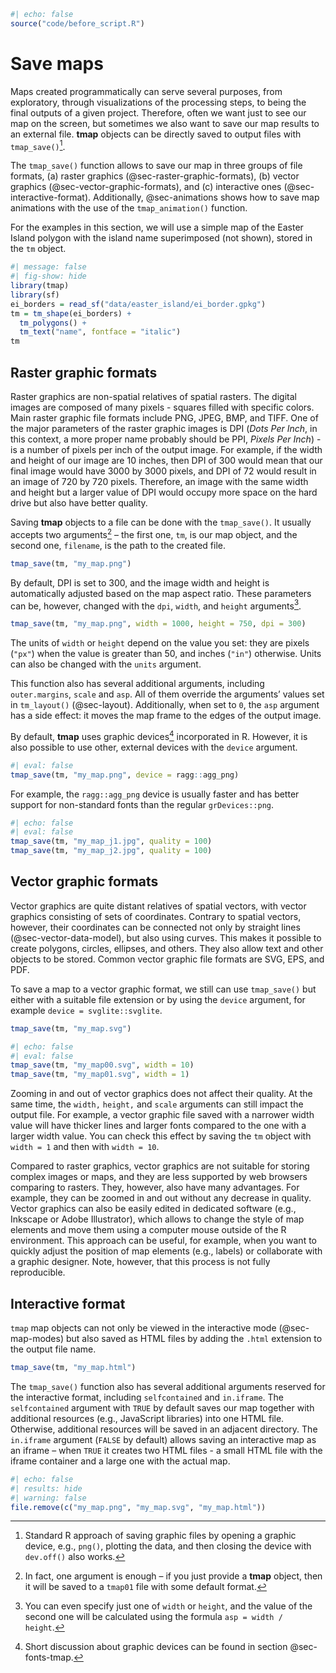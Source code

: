 ```r
#| echo: false
source("code/before_script.R")
```

# Save maps {#sec-save}

Maps created programmatically can serve several purposes, from exploratory, through visualizations of the processing steps, to being the final outputs of a given project.
Therefore, often we want just to see our map on the screen, but sometimes we also want to save our map results to an external file.
**tmap** objects can be directly saved to output files with `tmap_save()`^[Standard R approach of saving graphic files by opening a graphic device, e.g., `png()`, plotting the data, and then closing the device with `dev.off()` also works.].

The `tmap_save()` function allows to save our map in three groups of file formats, (a) raster graphics (@sec-raster-graphic-formats), (b) vector graphics (@sec-vector-graphic-formats), and (c) interactive ones (@sec-interactive-format).
Additionally, @sec-animations shows how to save map animations with the use of the `tmap_animation()` function.

For the examples in this section, we will use a simple map of the Easter Island polygon with the island name superimposed (not shown), stored in the `tm` object.

```r
#| message: false
#| fig-show: hide
library(tmap)
library(sf)
ei_borders = read_sf("data/easter_island/ei_border.gpkg")
tm = tm_shape(ei_borders) +
  tm_polygons() +
  tm_text("name", fontface = "italic")
tm
```

## Raster graphic formats {#sec-raster-graphic-formats}

Raster graphics are non-spatial relatives of spatial rasters.
The digital images are composed of many pixels - squares filled with specific colors.
Main raster graphic file formats include PNG, JPEG, BMP, and TIFF.
<!-- jn: should we describe each in one sentence? -->
One of the major parameters of the raster graphic images is DPI (*Dots Per Inch*, in this context, a more proper name probably should be PPI, *Pixels Per Inch*) - is a number of pixels per inch of the output image.
For example, if the width and height of our image are 10 inches, then DPI of 300 would mean that our final image would have 3000 by 3000 pixels, and DPI of 72 would result in an image of 720 by 720 pixels.
Therefore, an image with the same width and height but a larger value of DPI would occupy more space on the hard drive but also have better quality.

Saving **tmap** objects to a file can be done with the `tmap_save()`.
It usually accepts two arguments^[In fact, one argument is enough -- if you just provide a **tmap** object, then it will be saved to a `tmap01` file with some default format.] -- the first one, `tm`, is our map object, and the second one, `filename`, is the path to the created file.

```r
tmap_save(tm, "my_map.png")
```

By default, DPI is set to 300, and the image width and height is automatically adjusted based on the map aspect ratio.
These parameters can be, however, changed with the `dpi`, `width`, and `height` arguments^[You can even specify just one of `width` or `height`, and the value of the second one will be calculated using the formula `asp = width / height`.].

```r
tmap_save(tm, "my_map.png", width = 1000, height = 750, dpi = 300)
```

The units of `width` or `height` depend on the value you set: they are pixels (`"px"`) when the value is greater than 50, and inches (`"in"`) otherwise.
Units can also be changed with the `units` argument.

This function also has several additional arguments, including `outer.margins`, `scale` and `asp`.
All of them override the arguments' values set in `tm_layout()` (@sec-layout).
Additionally, when set to `0`, the `asp` argument has a side effect: it moves the map frame to the edges of the output image.

By default, **tmap** uses graphic devices^[Short discussion about graphic devices can be found in section @sec-fonts-tmap.] incorporated in R.
However, it is also possible to use other, external devices with the `device` argument.

```r
#| eval: false
tmap_save(tm, "my_map.png", device = ragg::agg_png)
```

For example, the `ragg::agg_png` device is usually faster and has better support for non-standard fonts than the regular `grDevices::png`.

```r
#| echo: false
#| eval: false
tmap_save(tm, "my_map_j1.jpg", quality = 100)
tmap_save(tm, "my_map_j2.jpg", quality = 100)
```

## Vector graphic formats {#sec-vector-graphic-formats}

Vector graphics are quite distant relatives of spatial vectors, with vector graphics consisting of sets of coordinates.
Contrary to spatial vectors, however, their coordinates can be connected not only by straight lines (@sec-vector-data-model), but also using curves.
This makes it possible to create polygons, circles, ellipses, and others.
They also allow text and other objects to be stored.
Common vector graphic file formats are SVG, EPS, and PDF.

To save a map to a vector graphic format, we still can use `tmap_save()` but either with a suitable file extension or by using the `device` argument, for example `device = svglite::svglite`.

```r
tmap_save(tm, "my_map.svg")
```

```r
#| echo: false
#| eval: false
tmap_save(tm, "my_map00.svg", width = 10)
tmap_save(tm, "my_map01.svg", width = 1)
```

Zooming in and out of vector graphics does not affect their quality.
At the same time, the `width,` `height,` and `scale` arguments can still impact the output file.
For example, a vector graphic file saved with a narrower width value will have thicker lines and larger fonts compared to the one with a larger width value.
You can check this effect by saving the `tm` object with `width = 1` and then with `width = 10`.

Compared to raster graphics, vector graphics are not suitable for storing complex images or maps, and they are less supported by web browsers comparing to rasters.
They, however, also have many advantages.
For example, they can be zoomed in and out without any decrease in quality.
Vector graphics can also be easily edited in dedicated software (e.g., Inkscape or Adobe Illustrator), which allows to change the style of map elements and move them using a computer mouse outside of the R environment.
This approach can be useful, for example, when you want to quickly adjust the position of map elements (e.g., labels) or collaborate with a graphic designer.
Note, however, that this process is not fully reproducible.

## Interactive format {#sec-interactive-format}

`tmap` map objects can not only be viewed in the interactive mode (@sec-map-modes) but also saved as HTML files by adding the `.html` extension to the output file name.

```r
tmap_save(tm, "my_map.html")
```

The `tmap_save()` function also has several additional arguments reserved for the interactive format, including `selfcontained` and `in.iframe`.
The `selfcontained` argument with `TRUE` by default saves our map together with additional resources (e.g., JavaScript libraries) into one HTML file. 
Otherwise, additional resources will be saved in an adjacent directory.
The `in.iframe` argument (`FALSE` by default) allows saving an interactive map as an iframe -- when `TRUE` it creates two HTML files - a small HTML file with the iframe container and a large one with the actual map.
<!-- when `in.iframe = TRUE` is useful?? -->
<!-- arguments passed on to device functions or to saveWidget or saveWidgetframe -->

```r
#| echo: false
#| results: hide
#| warning: false
file.remove(c("my_map.png", "my_map.svg", "my_map.html"))
```
